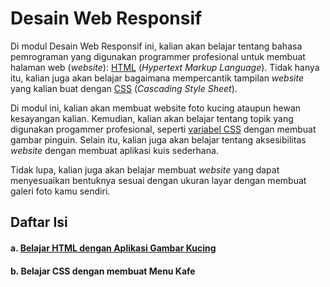 # Desain Web Responsif

Di modul Desain Web Responsif ini, kalian akan belajar tentang bahasa pemrograman yang digunakan programmer profesional untuk membuat halaman web (_website_): [HTML](https://id.wikipedia.org/wiki/HTML) (_Hypertext Markup Language_). Tidak hanya itu, kalian juga akan belajar bagaimana mempercantik tampilan _website_ yang kalian buat dengan [CSS](https://id.wikipedia.org/wiki/Cascading_Style_Sheets) (_Cascading Style Sheet_).

Di modul ini, kalian akan membuat website foto kucing ataupun hewan kesayangan kalian. Kemudian, kalian akan belajar tentang topik yang digunakan progammer profesional, seperti [variabel CSS](https://www.w3schools.com/css/css3_variables.asp) dengan membuat gambar pinguin. Selain itu, kalian juga akan belajar tentang aksesibilitas _website_ dengan membuat aplikasi kuis sederhana.

Tidak lupa, kalian juga akan belajar membuat _website_ yang dapat menyesuaikan bentuknya sesuai dengan ukuran layar dengan membuat galeri foto kamu sendiri.

## Daftar Isi

#### a. [Belajar HTML dengan Aplikasi Gambar Kucing](/reposive-web/learn-html-by-building-a-cat-photo-app)

#### b. Belajar CSS dengan membuat Menu Kafe
